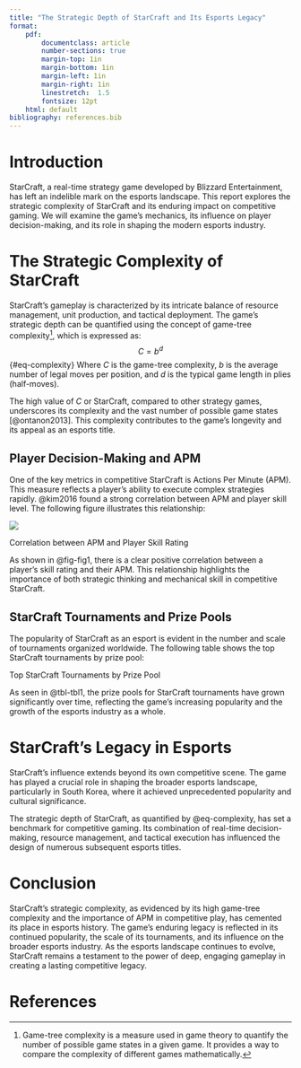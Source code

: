 ```yaml
---
title: "The Strategic Depth of StarCraft and Its Esports Legacy"
format:
    pdf:
        documentclass: article 
        number-sections: true
        margin-top: 1in
        margin-bottom: 1in
        margin-left: 1in
        margin-right: 1in
        linestretch:  1.5
        fontsize: 12pt
    html: default      
bibliography: references.bib
---
```


# Introduction
StarCraft, a real-time strategy game developed by Blizzard Entertainment, has left an indelible mark on the esports landscape. This report explores the strategic complexity of StarCraft and its enduring impact on competitive gaming. We will examine the game’s mechanics, its influence on player decision-making, and its role in shaping the modern esports industry.


# The Strategic Complexity of StarCraft
StarCraft’s gameplay is characterized by its intricate balance of resource management, unit production, and tactical deployment. The game’s strategic depth can be quantified using the concept of game-tree complexity[^1], which is expressed as:
$$C=b^d 
$${#eq-complexity}
Where *C* is the game-tree complexity, *b* is the average number of legal moves per position, and *d* is the typical game length in plies (half-moves).


The high value of *C* or StarCraft, compared to other strategy games, underscores its complexity and the vast number of possible game states [@ontanon2013]. This complexity contributes to the game’s longevity and its appeal as an esports title.


## Player Decision-Making and APM
One of the key metrics in competitive StarCraft is Actions Per Minute (APM). This measure reflects a player’s ability to execute complex strategies rapidly. @kim2016 found a strong correlation between APM and player skill level. The following figure illustrates this relationship:

:::{#fig-fig1}

![](figure1.png)

Correlation between APM and Player Skill Rating
:::


As shown in @fig-fig1, there is a clear positive correlation between a player’s skill rating and their APM. This relationship highlights the importance of both strategic thinking and mechanical skill in competitive StarCraft.


## StarCraft Tournaments and Prize Pools
The popularity of StarCraft as an esport is evident in the number and scale of tournaments organized worldwide. The following table shows the top StarCraft tournaments by prize pool:

:::{#tbl-tbl1}

\begin{tabular}{c c c c}
    \hline
    Tournament Name	& Year & Prize Pool (USD) & Winner \\
    \hline
    WCG 2005 & 2005 & \$75,000 & Li “Sky” Xiaofeng \\
    BlizzCon 2007 & 2007 & \$100,000 & Yoan “ToD” Merlo \\
    WCG 2009 & 2009 & \$200,000 & Jae Ho “Moon” Jang \\
    \hline
\end{tabular}

Top StarCraft Tournaments by Prize Pool
:::

As seen in @tbl-tbl1, the prize pools for StarCraft tournaments have grown significantly over time, reflecting the game’s increasing popularity and the growth of the esports industry as a whole.


# StarCraft’s Legacy in Esports
StarCraft’s influence extends beyond its own competitive scene. The game has played a crucial role in shaping the broader esports landscape, particularly in South Korea, where it achieved unprecedented popularity and cultural significance.


The strategic depth of StarCraft, as quantified by @eq-complexity, has set a benchmark for competitive gaming. Its combination of real-time decision-making, resource management, and tactical execution has influenced the design of numerous subsequent esports titles.


# Conclusion
StarCraft’s strategic complexity, as evidenced by its high game-tree complexity and the importance of APM in competitive play, has cemented its place in esports history. The game’s enduring legacy is reflected in its continued popularity, the scale of its tournaments, and its influence on the broader esports industry. As the esports landscape continues to evolve, StarCraft remains a testament to the power of deep, engaging gameplay in creating a lasting competitive legacy.


# References

[^1]:Game-tree complexity is a measure used in game theory to quantify the number of possible game states in a given game. It provides a way to compare the complexity of different games mathematically.